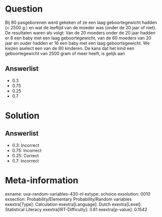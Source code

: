 Question
========

Bij 80 pasgeborenen werd gekeken of ze een laag geboortegewicht hadden
(\< 2500 g.) en wat de leeftijd van de moeder was (onder de 20 jaar of
niet). De resultaten waren als volgt: Van de 20 moeders onder de 20 jaar
hadden er 8 een baby met een laag geboortegewicht, van de 60 moeders van
20 jaar en ouder hadden er 16 een baby met een laag geboortegewicht. We
kiezen aselect een van de 80 kinderen. De kans dat het kind een
geboortegewicht van 2500 gram of meer heeft, is gelijk aan

Answerlist
----------

* 0.3
* 0.75
* 0.25
* 0.7

Solution
========

Answerlist
----------

* 0.3: Incorrect
* 0.75: Incorrect
* 0.25: Correct
* 0.7: Incorrect

Meta-information
================
exname: uva-random-variables-430-nl
extype: schoice
exsolution: 0010
exsection: Probability/Elementary Probability/Random variables
exextra[Type]: Calculation
exextra[Language]: Dutch
exextra[Level]: Statistical Literacy
exextra[IRT-Difficulty]: 3.81
exextra[p-value]: 0.1542
